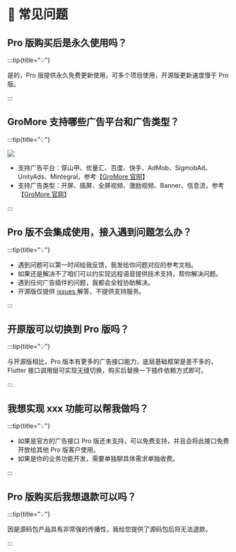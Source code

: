 # 🙋 常见问题

## Pro 版购买后是永久使用吗？

:::tip{title="💡"}

是的，Pro 版提供永久免费更新使用，可多个项目使用，开源版更新速度慢于 Pro 版。

:::

## GroMore 支持哪些广告平台和广告类型？

:::tip{title="💡"}

![](/gromore_ads.png)

- 支持广告平台：穿山甲、优量汇、百度、快手、AdMob、SigmobAd、UnityAds、Mintegral，参考【[GroMore 官网](https://www.csjplatform.com/gromore)】
- 支持广告类型：开屏、插屏、全屏视频、激励视频、Banner、信息流，参考【[GroMore 官网](https://www.csjplatform.com/basic-monetization)】


:::

## Pro 版不会集成使用，接入遇到问题怎么办？

:::tip{title="💡"}

- 遇到问题可以第一时间给我反馈，我发给你问题对应的参考文档。
- 如果还是解决不了咱们可以约实现远程语音提供技术支持，帮你解决问题。
- 遇到任何广告插件的问题，我都会全程协助解决。
- 开源版仅提供 [issues ](https://github.com/FlutterAds/flutter_gromore_ads/issues)解答，不提供支持服务。

:::

## 开原版可以切换到 Pro 版吗？

:::tip{title="💡"}

与开源版相比，Pro 版本有更多的广告接口能力，底层基础框架是差不多的，Flutter 接口调用层可实现无缝切换，购买后替换一下插件依赖方式即可。

:::

## 我想实现 xxx 功能可以帮我做吗？

:::tip{title="💡"}

- 如果是官方的广告接口 Pro 版还未支持，可以免费支持，并且会将此接口免费开放给其他 Pro 版客户使用。
- 如果是你的业务功能开发，需要单独聊具体需求单独收费。

:::

## Pro 版购买后我想退款可以吗？

:::tip{title="💡"}

因是源码包产品具有非常强的传播性，我给您提供了源码包后将无法退款。

:::